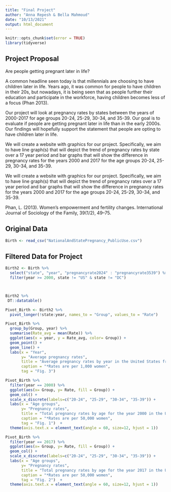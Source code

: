 ```yaml
---
title: "Final Project"
author: "Anna Repesh & Bella Mahmoud"
date: "10/13/2021"
output: html_document
---
```


```r
knitr::opts_chunk$set(error = TRUE)
library(tidyverse)
```

## Project Proposal

Are people getting pregnant later in life?

A common headline seen today is that millennials are choosing to have children later in life. Years ago, it was common for people to have children in their 20s, but nowadays, it is being seen that as people further their education and participate in the workforce, having children becomes less of a focus (Phan 2013). 

Our project will look at pregnancy rates by states between the years of 2000-2017 for age groups 20-24, 25-29, 30-34, and 35-39. Our goal is to evaluate if people are getting pregnant later in life than in the early 2000s. Our findings will hopefully support the statement that people are opting to have children later in life. 

We will create a website with graphics for our project. Specifically, we aim to have line graph(s) that will depict the trend of pregnancy rates by state over a 17 year period and bar graphs that will show the difference in pregnancy rates for the years 2000 and 2017 for the age groups 20-24, 25-29, 30-34, and 35-39.

We will create a website with graphics for our project. Specifically, we aim to have line graph(s) that will depict the trend of pregnancy rates over a 17 year period and bar graphs that will show the difference in pregnancy rates for the years 2000 and 2017 for the age groups 20-24, 25-29, 30-34, and 35-39.

Phan, L. (2013). Women’s empowerment and fertility changes. International Journal of Sociology of the Family, 39(1/2), 49–75.

## Original Data

```r
Birth <- read_csv("NationalAndStatePregnancy_PublicUse.csv")
```

## Filtered Data for Project

```r
Birth2 <- Birth %>%
  select("state", "year", "pregnancyrate2024" : "pregnancyrate3539") %>%
  filter(year >= 2000, state != "US" & state != "DC") 



Birth2 %>%
 DT::datatable()
```  

```r
Pivot_Birth <- Birth2 %>%
  pivot_longer(!state:year, names_to = "Group", values_to = "Rate")

```


```r
Pivot_Birth %>%
  group_by(Group, year) %>%
  summarise(Rate_avg = mean(Rate)) %>%
  ggplot(aes(x = year, y = Rate_avg, color= Group)) +
  geom_point() +
  geom_line() +
  labs(x = "Year",
       y= "Average pregnancy rates",
       title = "Average pregnancy rates by year in the United States from 2000-2017",
       caption = "*Rates are per 1,000 women",
       tag = "Fig. 3")
```

```r
Pivot_Birth %>%
  filter(year == 2000) %>%
  ggplot(aes(x= Group, y= Rate, fill = Group)) +
  geom_col() +
  scale_x_discrete(labels=c("20-24", "25-29", "30-34", "35-39")) +
  labs(x = "Age groups",
       y= "Pregnancy rates",
       title = "Total pregnancy rates by age for the year 2000 in the United States",
       caption = "*Rates are per 50,000 women",
       tag = "Fig. 1")  +
  theme(axis.text.x = element_text(angle = 60, size=12, hjust = 1))
```

```r
Pivot_Birth %>%
  filter(year == 2017) %>%
  ggplot(aes(x= Group, y= Rate, fill = Group)) +
  geom_col() +
  scale_x_discrete(labels=c("20-24", "25-29", "30-34", "35-39")) +
  labs(x = "Age groups",
       y= "Pregnancy rates",
       title = "Total pregnancy rates by age for the year 2017 in the United States",
       caption = "*Rates are per 50,000 women",
       tag = "Fig. 2")  +
  theme(axis.text.x = element_text(angle = 60, size=12, hjust = 1))
```


